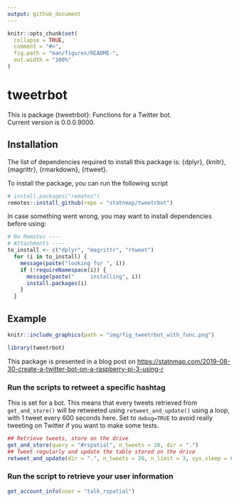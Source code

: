 ```yaml
---
output: github_document
---
```


<!-- README.md is generated from README.Rmd. Please edit that file -->

```r
knitr::opts_chunk$set(
  collapse = TRUE,
  comment = "#>",
  fig.path = "man/figures/README-",
  out.width = "100%"
)
```
# tweetrbot

<!-- badges: start -->
<!-- badges: end -->

<!-- description: start -->
This is package {tweetrbot}: Functions for a Twitter bot.  
Current version is 0.0.0.9000.
<!-- description: end -->

## Installation
<!-- install: start -->
The list of dependencies required to install this package is: {dplyr}, {knitr}, {magrittr}, {rmarkdown}, {rtweet}.

To install the package, you can run the following script

```r
# install.packages("remotes")
remotes::install_github(repo = "statnmap/tweetrbot")
```

In case something went wrong, you may want to install dependencies before using:

```r
# No Remotes ----
# Attachments ----
to_install <- c("dplyr", "magrittr", "rtweet")
  for (i in to_install) {
    message(paste("looking for ", i))
    if (!requireNamespace(i)) {
      message(paste("     installing", i))
      install.packages(i)
    }
  }
```

<!-- install: end -->

## Example

```r
knitr::include_graphics(path = "img/fig_tweetrbot_with_func.png")
```
  
  
```r
library(tweetrbot)
```

This package is presented in a blog post on <https://statnmap.com/2019-08-30-create-a-twitter-bot-on-a-raspberry-pi-3-using-r>  

### Run the scripts to retweet a specific hashtag

This is set for a bot. This means that every tweets retrieved from `get_and_store()` will be retweeted using `retweet_and_update()` using a loop, with 1 tweet every 600 seconds here. Set to `debug=TRUE` to avoid really tweeting on Twitter if you want to make some tests.  

```r
## Retrieve tweets, store on the drive
get_and_store(query = "#rspatial", n_tweets = 20, dir = ".")
## Tweet regularly and update the table stored on the drive
retweet_and_update(dir = ".", n_tweets = 20, n_limit = 3, sys_sleep = 600, debug = TRUE)
```

### Run the script to retrieve your user information
```r
get_account_info(user = "talk_rspatial")
```

